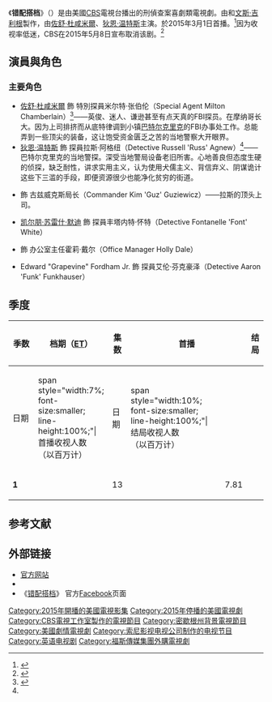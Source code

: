 {{noteTA
|G1=Show
|G2=TV
|1=zh-hk:佐舒·杜咸米爾;zh-tw:喬許·杜哈莫;zh-cn:乔什·杜哈明;
}} 
{{Infobox television
 |show_name = 错配搭档<br/>''Battle Creek''
 |image = 
 |caption = 
 |genre =
 |creator = {{tsl|en|David Shore|大衞·蕭}}<br/>[[文斯·吉利根|文斯·吉利根]]
 |developer =
 |presenter =
 |starring = [[佐舒·杜咸米爾|佐舒·杜咸米爾]]<br/>[[狄恩·温特斯|狄恩·温特斯]]<br/>{{tsl|en|Aubrey Dollar|奥布瑞·朵拉}}<br/>[[凯尔朋·苏雷什·默迪|凯尔朋·苏雷什·默迪]]<br/>{{tsl|en|Janet McTeer|珍妮·麦克蒂尔}}
 |narrated =
 |theme_music_composer = Brandon Calhoon
 |opentheme = "Lost to be Found"
 |endtheme =
 |country = 美國
 |language = 英語
 |num_seasons = 1
 |num_episodes = 13
 |list_episodes = 
 |producer = 
 |executive_producer = {{Plainlist|
* 大衞·蕭
* 文斯·吉利根
* {{link-en|拉塞爾·弗倫德|Russel Friend}}
* {{link-en|蓋裏特·萊爾納|Garrett Lerner}}
* Thomas L. Moran
* [[布萊恩·辛厄|布萊恩·辛厄]]
* {{link-en|馬克·強森 (監製)|Mark Johnson (producer)|馬克·強森}}}}
 |location = 
 |camera = 
 |runtime = 42分鐘
 |company =
{{Plainlist|
* Shore Z Productions
* Gran Via Productions
* {{link-en|CBS Studios|CBS Studios|CBS Television Studios}}
* [[索尼影视电视|索尼影视电视]]}}
 |network              = [[CBS_(電視網)|CBS]]
 |picture_format =
 |audio_format = 
 |first_aired = {{Start date|2015|03|01}}
 |last_aired           = {{Start date|2015|05|24}}
 |status               = 
 |preceded_by =
 |followed_by =
 |related =
 |website = http://www.cbs.com/shows/battle-creek/ Battle Creek
 |港澳名稱 = 小城雙雄
|台灣名稱 = 戰城風雲
}}
《'''错配搭档'''》（{{Lang-en|''Battle Creek''}}）是由美國[[CBS_(电视网)|CBS]]電視台播出的刑偵查案喜劇類電視劇。由{{tsl|en|David Shore|大衞·蕭}}和[[文斯·吉利根|文斯·吉利根]]製作，由[[佐舒·杜咸米爾|佐舒·杜咸米爾]]、[[狄恩·温特斯|狄恩·温特斯]]主演。於2015年3月1日首播。<ref>{{cite web |url=http://tvbythenumbers.zap2it.com/2014/12/05/cbs-announces-march-premiere-dates-for-battle-creek-and-csi-cyber/335798/ |title=CBS Announces March Premiere Dates for 'Battle Creek' and 'CSI: Cyber' |last=Kondolojy |first=Amanda |publisher=[[TV_by_the_Numbers|TV by the Numbers]] |date=December 5, 2014 |accessdate=December 5, 2014 |archive-date=2014-12-17 |archive-url=https://web.archive.org/web/20141217073635/http://tvbythenumbers.zap2it.com/2014/12/05/cbs-announces-march-premiere-dates-for-battle-creek-and-csi-cyber/335798/ |dead-url=yes }}</ref>因为收视率低迷，CBS在2015年5月8日宣布取消该剧。<ref>{{cite web|url=http://deadline.com/2015/05/battle-creek-cancelled-sneaky-pete-dead-cbs-1201423346/|title=‘Battle Creek’ Cancelled By CBS, Network Passes On ‘Sneaky Pete’|last=Andreeva|first=Nellie|work=Deadline|date=May 8, 2015|accessdate=May 8, 2015|archive-date=2016-08-31|archive-url=https://web.archive.org/web/20160831235014/http://deadline.com/2015/05/battle-creek-cancelled-sneaky-pete-dead-cbs-1201423346/|dead-url=no}}</ref>

== 演員與角色 ==
=== 主要角色 ===
* [[佐舒·杜咸米爾|佐舒·杜咸米爾]] 飾 特別探員米尔特·张伯伦（Special Agent Milton Chamberlain）<ref name=pressFC>{{Cite press release |author=[[CBS|CBS]] |url=http://thefutoncritic.com/news/2014/05/14/cbs-announces-its-2014-2015-primetime-schedule-260201/20140514cbs01/ |title=CBS Announces Its 2014-2015 Primetime Schedule |date=May 14, 2014 |publisher=[[The_Futon_Critic|The Futon Critic]] |accessdate=December 5, 2014 |archive-date=2019-07-10 |archive-url=https://web.archive.org/web/20190710155202/http://thefutoncritic.com/news/2014/05/14/cbs-announces-its-2014-2015-primetime-schedule-260201/20140514cbs01/ |dead-url=no }}</ref>——英俊、迷人、谦逊甚至有点天真的FBI探员。在摩纳哥长大。因为上司排挤而从底特律调到小镇[[巴特尔克里克_(密歇根州)|巴特尔克里克]]的FBI办事处工作。总能弄到一些顶尖的装备，这让饱受资金匮乏之苦的当地警察大开眼界。 
* [[狄恩·温特斯|狄恩·温特斯]] 飾 探員拉斯·阿格纽（Detective Russell 'Russ' Agnew）<ref name=pressFC/>——巴特尔克里克的当地警探。深受当地警局设备老旧所害。心地善良但态度生硬的侦探，缺乏耐性，讲求实用主义，认为使用犬儒主义、背信弃义、阴谋诡计这些下三滥的手段，即便资源很少也能净化贫穷的街道。
* {{tsl|en|Janet McTeer|珍妮·麦克蒂尔}} 飾 古兹威克斯局长（Commander Kim 'Guz' Guziewicz）——拉斯的顶头上司。
* [[凯尔朋·苏雷什·默迪|凯尔朋·苏雷什·默迪]] 飾 探員丰塔内特·怀特（Detective Fontanelle 'Font' White）
* {{tsl|en|Aubrey Dollar|奥布瑞·朵拉}} 飾 办公室主任霍莉·戴尔（Office Manager Holly Dale）
* Edward "Grapevine" Fordham Jr. 飾 探員艾伦·芬克豪泽（Detective Aaron 'Funk' Funkhauser）

== 季度 ==
{| class="wikitable"
|-
! style="width:10%;" rowspan="2"| 季数
! style="width:28%;" rowspan="2"| 档期（[[北美东部时区|ET]]）
! style="width:7%;" rowspan="2"| 集数
! colspan=2| 首播
! colspan=2| 结局
! style="width:7%;" rowspan="2"| 电视季
!  style="width:10%; background:#ffdead;" rowspan="2"| 收视人数<br />（以百万计）
|-
! 日期
! span style="width:7%; font-size:smaller; line-height:100%;"| 首播收视人数<br />（以百万计）
! 日期
! span style="width:10%; font-size:smaller; line-height:100%;"| 结局收视人数<br />（以百万计）
|-
! '''1'''
| {{center|周一晚11:00}}
! 13
| style="font-size:11px;line-height:110%"|{{center|2015年3月1日}}
! 7.81
| style="font-size:11px;line-height:110%"|
!  
! style="font-size:smaller"| 2015
! style="background:#fc9;"|TBA
|}

== 参考文献 ==
{{Reflist|2}}

== 外部链接 ==
*[http://www.cbs.com/shows/battle-creek/ 官方网站]{{Wayback|url=http://www.cbs.com/shows/battle-creek/ |date=20150824114255 }}
* {{IMDb title|3215364}}
*《[https://www.facebook.com/BattleCreek 错配搭档]{{Wayback|url=https://www.facebook.com/BattleCreek |date=20190710155201 }}》 官方[[Facebook|Facebook]]页面


{{DEFAULTSORT:Battle Creek}}
[[Category:2015年開播的美國電視影集|Category:2015年開播的美國電視影集]]
[[Category:2015年停播的美國電視劇|Category:2015年停播的美國電視劇]]
[[Category:CBS電視工作室製作的電視節目|Category:CBS電視工作室製作的電視節目]]
[[Category:密歇根州背景電視節目|Category:密歇根州背景電視節目]]
[[Category:美國劇情電視劇|Category:美國劇情電視劇]]
[[Category:索尼影视电视公司制作的电视节目|Category:索尼影视电视公司制作的电视节目]]
[[Category:英语电视剧|Category:英语电视剧]]
[[Category:福斯傳媒集團外購電視劇|Category:福斯傳媒集團外購電視劇]]